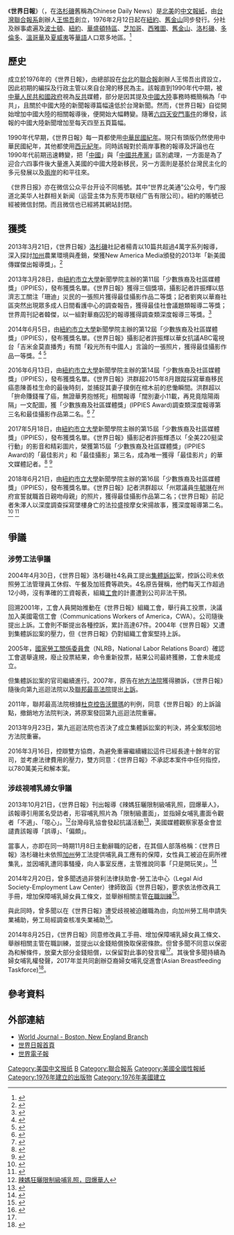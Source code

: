 {{多個問題|
{{refimprove|time=2017-10-18T02:44:55+00:00}}
{{pov|time=2017-10-18T01:47:51+00:00}}
}}
{{NoteTA
|1=zh:報導; zh-cn:报道; zh-tw:報導; zh-hk:報道;
}}
{{Infobox Newspaper
| name                = 世界日報<br>World Journal
| image               = [[File:World_Journal_Whitestone_jeh.JPG|250px]]
| caption             = 世界日報位於紐約的總部
| type                = [[日報|日報]]
| format              = 寬板
| owners              = [[聯合報系|聯合報系]]
| publisher           = 
| editor              = 
| chiefeditor         = 
| assoceditor         = 
| staff               = 
| foundation          = 1976年2月12日
| ceased publication  = 
| political           = 
| price               = 
| headquarters        = {{USA}}[[紐約市|紐約市]][[皇后區|皇后區]]{{link-en|白石鎮|Whitestone}}
| circulation         = 
| ISSN                = 
| website             = {{URL|www.worldjournal.com}}
}}


《'''世界日報'''》（{{lang-en|World Journal}}，在[[洛杉磯|洛杉磯]]舊稱為Chinese Daily News）是[[北美|北美]]的[[中文|中文]][[報紙|報紙]]，由[[台灣|台灣]][[聯合報系|聯合報系]]創辦人[[王惕吾|王惕吾]]創立，1976年2月12日起在[[紐約|紐約]]、[[舊金山|舊金山]]同步發行。分社及辦事處遍及[[波士頓|波士頓]]、[[紐約|紐約]]、[[華盛頓特區|華盛頓特區]]、[[芝加哥|芝加哥]]、[[西雅圖|西雅圖]]、[[舊金山|舊金山]]、[[洛杉磯|洛杉磯]]、[[多倫多|多倫多]]、[[溫哥華|溫哥華]]及[[夏威夷|夏威夷]]等[[華語|華語]]人口眾多地區。<ref>{{Cite web |url=https://www.worldjournal.com/page-about_us/ |title=关于我们 |publisher= |language= |access-date=2018-10-15 |archive-date=2020-08-13 |archive-url=https://web.archive.org/web/20200813194014/https://www.worldjournal.com/page-about_us/ }}</ref>

== 歷史 ==
成立於1976年的《世界日報》，由總部設在[[台北|台北]]的[[聯合報|聯合報]]創辦人王惕吾出資設立，因此初期的編採及行政主管以來自台灣的移民為主。該報直到1990年代中期，被[[中華人民共和國政府|中華人民共和國政府]]視為[[反共|反共]]媒體，部分是因其提及[[中國大陸|中國大陸]]事務時概簡稱為「中共」，且關於中國大陸的新聞報導篇幅遠低於台灣新聞。然而，《世界日報》自從開始增加中國大陸的相關報導後，便開始大幅轉變。隨著[[六四天安門事件|六四天安門事件]]的爆發，該報的中國大陸新聞增加至每天四至五頁篇幅。

1990年代早期，《世界日報》每一頁都使用[[中華民國紀年|中華民國紀年]]。現只有頭版仍然使用中華民國紀年，其他都使用[[西元紀年|西元紀年]]。同時該報對於兩岸事務的報導及評論也在1990年代前期迅速轉變，把「[[中國|中國]]」與「[[中國共產黨|中國共產黨]]」區別處理，一方面是為了迎合六四事件後大量進入美國的中國大陸新移民，另一方面則是基於台灣民主化的多元發展以及[[海峡两岸|兩岸]]的和平往來。

《世界日报》亦在微信公众平台开设不同帳號。其中“世界北美通”公众号，专门报道北美华人社群相关新闻（运营主体为东莞市联经广告有限公司）。紐約的賬號已經被微信封閉。而且微信也已經將其網站封閉。

== 獲獎 ==
2013年3月21日，《世界日報》[[洛杉磯|洛杉磯]]社記者楊青以10篇共超過4萬字系列報導，深入探討[[加州|加州]]農業環境與產銷，榮獲New America Media頒發的2013年「新美國傳媒傑出報導獎」。<ref>{{Cite web |url=http://newamericamedia.org/2013-new-america-media-ethnic-media-awards-southern-california.php |title=''2013 NAM Ethnic Media Awards for Southern California'' |publisher=New America Media |language=en |access-date=2017-03-27 |archive-url=https://web.archive.org/web/20161214094654/http://newamericamedia.org/2013-new-america-media-ethnic-media-awards-southern-california.php |archive-date=2016-12-14 |dead-url=yes }}</ref>

2013年3月28日，由[[紐約市立大學|紐約市立大學]]新聞學院主辦的第11屆「少數族裔及社區媒體獎」（IPPIES），發布獲獎名單。《世界日報》獲得三個獎項，攝影記者許振輝以慈濟志工關注「珊迪」災民的一張照片獲得最佳攝影作品二等獎；記者劉爽以華裔社區突然出現眾多成人日間看護中心的調查報告，獲得最佳社會議題類報導二等獎；世界周刊記者韓傑，以一組對華裔囚犯的報導獲得調查類深度報導三等獎。<ref>{{Cite web |url=https://voicesofny.org/2013/03/celebrating-community-and-ethnic-press-at-the-ippies/ |title=''Ippies 2013 Winners Announced'' |publisher=CCEM Center for Community and Ethnic Media |language=en |access-date=2018-12-05 |archive-url=https://web.archive.org/web/20181206053220/https://voicesofny.org/2013/03/celebrating-community-and-ethnic-press-at-the-ippies/ |archive-date=2018-12-06 |dead-url=yes }}</ref>

2014年6月5日，由[[紐約市立大學|紐約市立大學]]新聞學院主辦的第12屆「少數族裔及社區媒體獎」（IPPIES），發布獲獎名單。《世界日報》攝影記者許振輝以華女抗議ABC電視台「吉米金莫直播秀」有關「殺光所有中國人」言論的一張照片，獲得最佳攝影作品一等獎。<ref>{{Cite web |url=http://ccem.journalism.cuny.edu/2014/06/2014-ippies-winners/ |title=''Ippies 2016 Winners Announced'' |publisher=CCEM Center for Community and Ethnic Media |language=en |access-date=2018-12-05 |archive-date=2019-06-30 |archive-url=https://web.archive.org/web/20190630053130/http://ccem.journalism.cuny.edu/2014/06/2014-ippies-winners/ }}</ref> <ref>{{Cite web |url=https://www.pressreader.com/usa/world-journal-new-york/20140606/283098477144873 |title=''最佳攝影作品一等獎 少數裔媒體獎 世報許振輝獲殊榮'' |publisher=Press Reader |language=zh-hant |access-date=2018-12-05 |archive-date=2019-03-28 |archive-url=https://web.archive.org/web/20190328065620/https://www.pressreader.com/usa/world-journal-new-york/20140606/283098477144873 }}</ref>

2016年6月13日，由[[紐約市立大學|紐約市立大學]]新聞學院主辦的第14屆「少數族裔及社區媒體獎」（IPPIES），發布獲獎名單。《世界日報》洪群超2015年8月跟蹤採寫華裔移民癌患陳善桂生命的最後時刻，並捕捉其妻子撲倒在棺木前的悲慟瞬間。洪群超以「拚命賺錢罹了癌，無證華男抱憾死」相關報導「闊別妻小11載，再見竟陰陽兩隔」一文配圖，獲「少數族裔及社區媒體獎」(IPPIES Award)調查類深度報導第三名和最佳攝影作品第二名。<ref>{{Cite web |url=http://ccem.journalism.cuny.edu/2016/06/2016-ippies-awards-winners-announced/ |title=''Ippies 2016 Winners Announced'' |publisher=CCEM Center for Community and Ethnic Media |language=en |access-date=2018-12-03 |archive-url=https://web.archive.org/web/20181204055325/http://ccem.journalism.cuny.edu/2016/06/2016-ippies-awards-winners-announced/ |archive-date=2018-12-04 |dead-url=yes }}</ref> <ref>{{Cite web |url=https://www.pressreader.com/usa/world-journal-boston/20160603/282265254689406 |title=''華裔偷渡客悲歌報導與攝影 撼動人心 讓少數裔媒體發光'' |publisher=Press Reader |language=zh-hant |access-date=2018-12-03 |archive-date=2019-03-27 |archive-url=https://web.archive.org/web/20190327161520/https://www.pressreader.com/usa/world-journal-boston/20160603/282265254689406 }}</ref>

2017年5月18日，由[[紐約市立大學|紐約市立大學]]新聞學院主辦的第15屆「少數族裔及社區媒體獎」（IPPIES），發布獲獎名單。《世界日報》攝影記者許振輝憑以「全美220挺梁行動」的影音和精彩圖片，榮獲第15屆「少數族裔及社區媒體獎」(IPPIES Award)的「最佳影片」和「最佳攝影」第三名，成為唯一獲得「最佳影片」的華文媒體記者。<ref>{{Cite web |url=http://ccem.journalism.cuny.edu/2017/05/15th-year-ippies-are-awarded/ |title=''Ippies 2017 Winners Announced'' |publisher=CCEM Center for Community and Ethnic Media |language=en |access-date=2018-12-03 |archive-url=https://web.archive.org/web/20181204101857/http://ccem.journalism.cuny.edu/2017/05/15th-year-ippies-are-awarded/ |archive-date=2018-12-04 |dead-url=yes }}</ref> <ref>{{Cite web |url=https://www.pressreader.com/usa/world-journal-boston/20170519/282514363468460 |title=''少數族裔及社區媒體獎 世報許振輝雙響砲'' |publisher=Press Reader |language=zh-hant |access-date=2018-12-03 |archive-date=2019-03-27 |archive-url=https://web.archive.org/web/20190327161446/https://www.pressreader.com/usa/world-journal-boston/20170519/282514363468460 }}</ref>

2018年6月21日，由[[紐約市立大學|紐約市立大學]]新聞學院主辦的第16屆「少數族裔及社區媒體獎」（IPPIES），發布獲獎名單。《世界日報》記者洪群超以「州眾議員[[牛毓琳|牛毓琳]]在州府宣誓就職首日親吻母親」的照片，獲得最佳攝影作品第二名；《世界日報》前記者朱澤人以深度調查採寫墜樓身亡的法拉盛按摩女宋揚故事，獲深度報導第二名。<ref>{{Cite web |url=http://ccem.journalism.cuny.edu/2018/06/ippies-2018-winners-announced/ |title=''Ippies 2018 Winners Announced'' |publisher=CCEM Center for Community and Ethnic Media |language=en |access-date=2018-10-25 |archive-url=https://web.archive.org/web/20181025225546/http://ccem.journalism.cuny.edu/2018/06/ippies-2018-winners-announced/ |archive-date=2018-10-25 |dead-url=yes }}</ref> <ref>{{Cite web |url=https://www.pressreader.com/usa/world-journal-new-york/20180622/286916705737634 |title=''少數族裔及社區媒體獎 世界日報獲雙獎'' |publisher=Press Reader |language=zh-hant |access-date=2018-10-25 |archive-date=2019-05-02 |archive-url=https://web.archive.org/web/20190502053324/https://www.pressreader.com/usa/world-journal-new-york/20180622/286916705737634 }}</ref>

== 爭議 ==
=== 涉勞工法爭議 ===
2004年4月30日，《世界日報》洛杉磯社4名員工提出[[集體訴訟|集體訴訟]]案，控訴公司未依照勞工法管理員工休假、午餐及加班費等疏失。4名原告聲稱，他們每天工作超過12小時，沒有準確的工資報表，組織[[工會|工會]]的計畫遭到公司非法干預。

回溯2001年，工會人員開始推動在《世界日報》組織工會，舉行員工投票，決議加入美國電信工會（Communications Workers of America，CWA）。公司隨後提出上訴。工會則不斷提出各種控訴，累計高達67件。2004年《世界日報》又遭到集體訴訟案的壓力，但《世界日報》仍對組織工會案堅持上訴。

2005年，[[國家勞工關係委員會|國家勞工關係委員會]]（NLRB，National Labor Relations Board）確認工會選舉違規，廢止投票結果，命令重新投票，結果公司最終獲勝，工會未能成立。

但集體訴訟案的官司繼續進行。2007年，原告在[[地方法院|地方法院]]獲得勝訴，《世界日報》隨後向第九巡迴法院以及[[聯邦最高法院|聯邦最高法院]]提出[[上訴|上訴]]。

2011年，聯邦最高法院根據[[杜克控告沃爾瑪|杜克控告沃爾瑪]]的判例，同意《世界日報》的上訴論點，撤銷地方法院判決，將原案發回第九巡迴法院重審。

2013年9月23日，第九巡迴法院也否決了成立集體訴訟案的判決，將全案駁回地方法院重審。

2016年3月16日，控辯雙方協商，為避免重審繼續纏訟這件已經長達十餘年的官司，並考慮法律費用的壓力，雙方同意：《世界日報》不承認本案件中任何指控，以780萬美元和解本案。

=== 涉歧視哺乳婦女爭議 ===
2013年10月21日，《世界日報》刊出報導《辣媽狂曬限制級哺乳照，囧爆華人》，該報導引用匿名受訪者，形容哺乳照片為「限制級畫面」，並指婦女哺乳畫面令觀者「不適」、「噁心」。<ref>[https://www.facebook.com/NursingMomsAntiDiscrimination/?hc_ref=ARTDZ2chPzJPdHh8yUVrZShB6ey1H1-OKGGNEUM792vMfC72JXIDkXiDCEyLDPNYi_U&fref=nf 辣媽狂曬[[限制級|限制級]][[哺乳|哺乳]]照，囧爆華人]</ref>台灣母乳協會發起抗議活動<ref>{{Cite web |url=https://www.facebook.com/events/188399244682816/ |title=台灣母乳協會 |access-date=2018-04-06 |archive-date=2022-04-28 |archive-url=https://web.archive.org/web/20220428011116/https://www.facebook.com/events/188399244682816/ }}</ref>，美國媒體觀察家基金會並譴責該報導「誤導」、「偏頗」。

當事人{{link-en|曾多聞|To-wen Tseng}}，亦即在同一時期11月8日主動辭職的記者，在其個人部落格稱：《世界日報》洛杉磯社未依照[[加州|加州]]勞工法提供哺乳員工應有的保障，女性員工被迫在廁所裡集乳，並因哺乳遭同事騷擾，向人事室反應，主管推說同事「只是開玩笑」。<ref>{{Cite web |url=http://blog.udn.com/twtseng/9383917 |title=曾多聞個人部落格 |access-date=2018-04-05 |archive-date=2022-04-28 |archive-url=https://web.archive.org/web/20220428010910/http://blog.udn.com/twtseng/9383917 }}</ref>

2014年2月20日，曾多聞透過非營利法律扶助會-勞工法中心（Legal Aid Society-Employment Law Center）律師致函《世界日報》，要求依法修改員工手冊，增加保障哺乳婦女員工條文，並舉辦相關主管[[在職訓練|在職訓練]]<ref>{{cite web|title=Legal Aid Society-Employment Law Center Settles Breastfeeding Discrimination Claim against World Journal|url=https://legalaidatwork.org/releases/legal-aid-society-employment-law-center-settles-breastfeeding-discrimination-claim-against-world-journal/|website=Legal Aid At Work|publisher=Legal Aid Society-Employment Law Center|accessdate=2014-08-26|archive-date=2021-06-13|archive-url=https://web.archive.org/web/20210613173045/https://legalaidatwork.org/releases/legal-aid-society-employment-law-center-settles-breastfeeding-discrimination-claim-against-world-journal/}}</ref>。   

與此同時，曾多聞以在《世界日報》遭受歧視被迫離職為由，向加州勞工局申請失業補助，勞工局經調查核准失業補助<ref name="#1">{{cite conference|title=Building a Breastfeeding Friendly County|conference=LA County Breastfeeding Summit|date=2014-10-16|publisher=BreastfeedLA}}</ref>。

2014年8月25日，《世界日報》同意修改員工手冊、增加保障哺乳婦女員工條文、舉辦相關主管在職訓練，並提出以金錢賠償換取保密條款。但曾多聞不同意以保密為和解條件，放棄大部分金錢賠償，以保留對此事的發言權<ref name="#1"/>。其後曾多聞持續為婦女哺乳權發聲，2017年並共同創辦亞裔婦女哺乳促進會(Asian Breastfeeding Taskforce)<ref>{{cite web|title=Helping Mothers of Color Reach Their Breastfeeding Goals|url=https://www.momsrising.org/blog/helping-mothers-of-color-reach-their-breastfeeding-goals|website=MomsRising|accessdate=2017-08-15|archive-date=2021-04-17|archive-url=https://web.archive.org/web/20210417110057/https://www.momsrising.org/blog/helping-mothers-of-color-reach-their-breastfeeding-goals}}</ref>。 

== 參考資料 ==
{{reflist|2}}

== 外部連結 ==
{{Commonscat|World Journal}}
* [http://www.wjboston.com World Journal - Boston, New England Branch] {{Wayback|url=http://www.wjboston.com/ |date=20211223215610 }}{{en}}
* [http://www.worldjournal.com/ 世界日報首頁]{{Wayback|url=http://www.worldjournal.com/ |date=20180205170816 }}{{zh-hant}}
* [http://ep.worldjournal.com/ 世界電子報] {{Wayback|url=http://ep.worldjournal.com/ |date=20220519050527 }}{{zh-hant}}

{{UDN_Group}}

[[Category:美国中文报纸|Category:美国中文报纸]]
[[Category:加拿大中文报纸|B]]
[[Category:聯合報系|Category:聯合報系]]
[[Category:美國全國性報紙|Category:美國全國性報紙]]
[[Category:1976年建立的出版物|Category:1976年建立的出版物]]
[[Category:1976年美國建立|Category:1976年美國建立]]